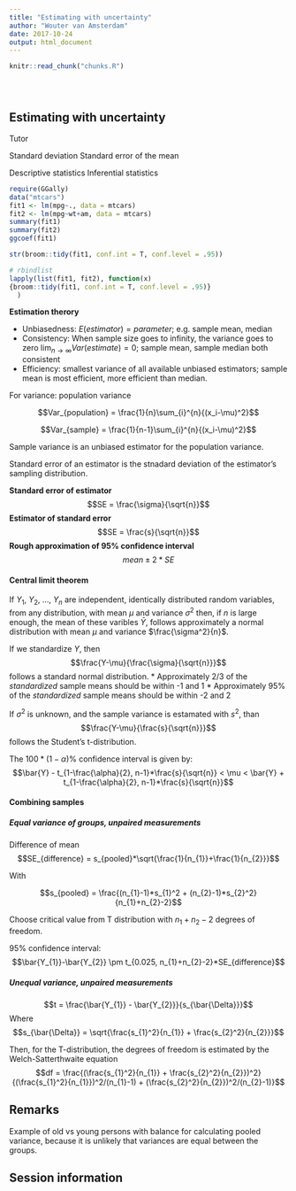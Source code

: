 ---
title: "Estimating with uncertainty"
author: "Wouter van Amsterdam"
date: 2017-10-24
output: html_document
---

<!-- The file analysis/chunks.R contains chunks that define default settings
shared across the workflowr files. -->
```{r read-chunk, include=FALSE, cache=FALSE}
knitr::read_chunk("chunks.R")
```

<!-- Update knitr chunk options -->
```{r knitr-opts-chunk, include=FALSE}
```

<!-- Insert the date the file was last updated -->
```{r last-updated, echo=FALSE, results='asis'}
```

<!-- Insert the code version (Git commit SHA1) if Git repository exists and R
 package git2r is installed -->
```{r code-version, echo=FALSE, results='asis'}
```

<!-- Add your analysis here -->
## Estimating with uncertainty
Tutor

Standard deviation
Standard error of the mean

Descriptive statistics
Inferential statistics


```{r, message = F, eval = F}
require(GGally)
data("mtcars")
fit1 <- lm(mpg~., data = mtcars)
fit2 <- lm(mpg~wt+am, data = mtcars)
summary(fit1)
summary(fit2)
ggcoef(fit1)

str(broom::tidy(fit1, conf.int = T, conf.level = .95))

# rbindlist
lapply(list(fit1, fit2), function(x)
{broom::tidy(fit1, conf.int = T, conf.level = .95)}
  )


```

**Estimation therory**

* Unbiasedness: $E(estimator) = parameter$; e.g. sample mean, median
* Consistency: When sample size goes to infinity, the variance goes to zero $\lim_{n\to\infty} Var(estimate)=0$; sample mean, sample median both consistent
* Efficiency: smallest variance of all available unbiased estimators; sample mean is most efficient, more efficient than median.

For variance:
population variance

$$Var_{population} = \frac{1}{n}\sum_{i}^{n}{(x_i-\mu)^2}$$

$$Var_{sample} = \frac{1}{n-1}\sum_{i}^{n}{(x_i-\mu)^2}$$

Sample variance is an unbiased estimator for the population variance.


Standard error of an estimator is the stnadard deviation of the estimator's sampling distribution.

**Standard error of estimator**
$$SE = \frac{\sigma}{\sqrt{n}}$$
**Estimator of standard error**
$$SE = \frac{s}{\sqrt{n}}$$
**Rough approximation of 95% confidence interval**
$$mean \pm 2*SE$$

#### Central limit theorem
If $Y_{1}$, $Y_{2}$, ..., $Y_{n}$ are independent, identically distributed random variables, 
from any distribution, with mean $\mu$ and variance $\sigma^2$ then, if $n$ is large enough,
 the mean of these varibles $\bar{Y}$, follows approximately a normal distribution with 
 mean $\mu$ and variance $\frac{\sigma^2}{n}$.

If we standardize $Y$, then $$\frac{Y-\mu}{\frac{\sigma}{\sqrt{n}}}$$ follows a standard normal distribution. 
* Approximately 2/3 of the *standardized* sample means should be within -1 and 1
* Approximately 95% of the *standardized* sample means should be within -2 and 2

If $\sigma^2$ is unknown, and the sample variance is estamated with $s^2$, than 
$$\frac{Y-\mu}{\frac{s}{\sqrt{n}}}$$ follows the Student's t-distribution.

The $100*(1-\alpha)\%$ confidence interval is given by:
$$\bar{Y} - t_{1-\frac{\alpha}{2}, n-1}*\frac{s}{\sqrt{n}} < \mu < \bar{Y} + t_{1-\frac{\alpha}{2}, n-1}*\frac{s}{\sqrt{n}}$$

#### Combining samples
##### Equal variance of groups, unpaired measurements
Difference of mean
$$SE_{difference} = s_{pooled}*\sqrt{\frac{1}{n_{1}}+\frac{1}{n_{2}}}$$

With

$$s_{pooled} = \frac{(n_{1}-1)*s_{1}^2 + (n_{2}-1)*s_{2}^2}{n_{1}+n_{2}-2}$$

Choose critical value from T distribution with $n_{1} + n_{2} - 2$ degrees of freedom.

95% confidence interval:
$$\bar{Y_{1}}-\bar{Y_{2}} \pm t_{0.025, n_{1}+n_{2}-2}*SE_{difference}$$

##### Unequal variance, unpaired measurements
$$t = \frac{\bar{Y_{1}} - \bar{Y_{2}}}{s_{\bar{\Delta}}}$$
Where
$$s_{\bar{\Delta}} = \sqrt{\frac{s_{1}^2}{n_{1}} + \frac{s_{2}^2}{n_{2}}}$$

Then, for the T-distribution, the degrees of freedom is estimated by the Welch-Satterthwaite equation
$$df = \frac{(\frac{s_{1}^2}{n_{1}} + \frac{s_{2}^2}{n_{2}})^2}{(\frac{s_{1}^2}{n_{1}})^2/(n_{1}-1) + (\frac{s_{2}^2}{n_{2}})^2/(n_{2}-1)}$$

## Remarks
Example of old vs young persons with balance for calculating pooled variance, 
because it is unlikely that variances are equal between the groups.

## Session information

<!-- Insert the session information into the document -->
```{r session-info}
```
